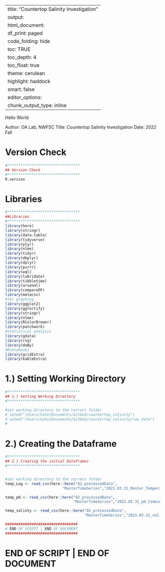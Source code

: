 
---
title: "Countertop Salinity Investigation"
output:
 html_document:
    df_print: paged
    code_folding: hide
    toc: TRUE
    toc_depth: 4
    toc_float: true
    theme: cerulean
    highlight: haddock
    smart: false
editor_options: 
  chunk_output_type: inline
---


Hello World

Author: OA Lab, NWFSC
Title: Countertop Salinity Investigation
Date: 2022 Fall


# Version Check
```r
#*********************************
## Version Check
#********************************* 
R.version

```



# Libraries
```r
#*********************************
##Libraries
#********************************* 
library(here)
library(stringr)
library(data.table)
library(tidyverse)
library(plyr)
library(nlme)
library(tidyr)
library(dbplyr)
library(dplyr)
library(purrr)
library(wql)
library(lubridate)
library(tibbletime)
library(arsenal)
library(compareDF)
library(metacsv)
#for graphing
library(ggplot2)
library(ggfortify)
library(stringr)
library(nlme)
library(RColorBrewer)
library(patchwork)
#statistical analysis
library(gdata)
library(rsq)
library(doBy)
#Rnotebooks 
library(gridExtra)
library(kableExtra)

```



# 1.) Setting Working Directory
```r
#*********************************
## 1.) Setting Working Directory
#*********************************

#set working directory to the correct folder
# setwd("/Users/kate/Documents/GitHub/countertop_salinity")
# setwd("/Users/kate/Documents/GitHub/countertop_salinity/raw_data")
#

```



# 2.) Creating the Dataframe
```r

#*********************************
## 2.) Creating the initial Dataframes
#*********************************


#set working directory to the correct folder
temp_Log <- read_csv(here::here("02_processedData",
                          "MasterTimeSeries","2021.03.31_Master_Temperature_log.csv"))

temp_pH <- read_csv(here::here("02_processedData",
                               "MasterTimeSeries","2021.03.31_pH_timeseries_log.csv"))

temp_salinty <- read_csv(here::here("02_processedData",
                                    "MasterTimeSeries","2021.03.31_salinity_timeseries_log.csv"))

```




```r
#################################
# END OF SCRIPT | END OF DOCUMENT
#################################
```

#################################
# END OF SCRIPT | END OF DOCUMENT
#################################
























